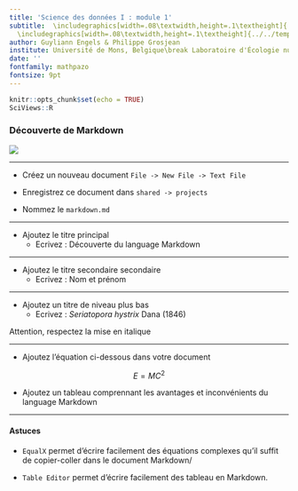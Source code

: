 ```yaml
---
title: 'Science des données I : module 1'
subtitle:  \includegraphics[width=.08\textwidth,height=.1\textheight]{../../template/biodatascience.png}
  \includegraphics[width=.08\textwidth,height=.1\textheight]{../../template/SciViews-logo.pdf} \vfill Découverte de RStudio et du language Markdown
author: Guyliann Engels & Philippe Grosjean
institute: Université de Mons, Belgique\break Laboratoire d'Écologie numérique des Milieux aquatiques\break \includegraphics[width=.08\textwidth,height=.1\textheight]{../../template/EcoNum-logo.pdf} \break \url{http://biodatascience-course.sciviews.org} \break \url{sdd@sciviews.org}
date: ''
fontfamily: mathpazo
fontsize: 9pt
---
```


```r
knitr::opts_chunk$set(echo = TRUE)
SciViews::R
```

### Découverte de Markdown

![](../images/rstudio.png)

___

- Créez un nouveau document `File -> New File -> Text File`

- Enregistrez ce document dans `shared -> projects` 

- Nommez le `markdown.md`

___

- Ajoutez le titre principal 
    +  Ecrivez : Découverte du language Markdown

___

- Ajoutez le titre secondaire secondaire
    +  Ecrivez : Nom et prénom 

___


- Ajoutez un titre de niveau plus bas 
    +  Ecrivez : *Seriatopora hystrix* Dana (1846)

Attention, respectez la mise en italique 

___

- Ajoutez l'équation ci-dessous dans votre document

$$E = MC^2$$

- Ajoutez un tableau comprennant les avantages et inconvénients du language Markdown

___

#### Astuces

- `EqualX` permet d'écrire facilement des équations complexes qu'il suffit de copier-coller dans le document Markdown/

- `Table Editor` permet d'écrire facilement des tableau en Markdown. 
